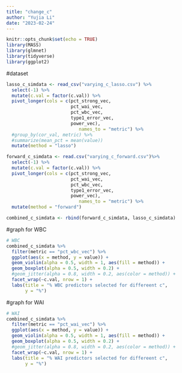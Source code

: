 ---
title: "change_c"
author: "Yujia Li"
date: "2023-02-24"
---

```{r setup, include=FALSE}
knitr::opts_chunk$set(echo = TRUE)
library(MASS)
library(glmnet)
library(tidyverse)
library(ggplot2)
```



#dataset
```{r}
lasso_c_simdata <- read_csv("varying_c_lasso.csv") %>%
  select(-1) %>%
  mutate(c.val = factor(c.val)) %>%
  pivot_longer(cols = c(pct_strong_vec, 
                        pct_wai_vec, 
                        pct_wbc_vec, 
                        type1_error_vec, 
                        power_vec),
                           names_to = "metric") %>% 
  #group_by(cor_val, metric) %>% 
  #summarize(mean_pct = mean(value))
  mutate(method = "lasso")

forward_c_simdata <- read.csv("varying_c_forward.csv")%>% 
  select(-1) %>% 
  mutate(c.val = factor(c.val)) %>% 
  pivot_longer(cols = c(pct_strong_vec, 
                        pct_wai_vec, 
                        pct_wbc_vec, 
                        type1_error_vec, 
                        power_vec),
                           names_to = "metric") %>% 
  mutate(method = "forward")

combined_c_simdata <- rbind(forward_c_simdata, lasso_c_simdata)

```


#graph for WBC
```{r}
# WBC
combined_c_simdata %>% 
  filter(metric == "pct_wbc_vec") %>% 
  ggplot(aes(x = method, y = value)) +
  geom_violin(alpha = 0.5, width = 1, aes(fill = method)) + 
  geom_boxplot(alpha = 0.5, width = 0.2) +
  #geom_jitter(alpha = 0.8, width = 0.2, aes(color = method)) +
  facet_wrap(~c.val, nrow = 1) +
  labs(title = "% WBC predictors selected for differeent c",
       y = "%")
```


#graph for WAI
```{r}
# WAI
combined_c_simdata %>% 
  filter(metric == "pct_wai_vec") %>% 
  ggplot(aes(x = method, y = value)) +
  geom_violin(alpha = 0.5, width = 1, aes(fill = method)) + 
  geom_boxplot(alpha = 0.5, width = 0.2) +
  #geom_jitter(alpha = 0.8, width = 0.2, aes(color = method)) +
  facet_wrap(~c.val, nrow = 1) +
  labs(title = "% WAI predictors selected for differeent c",
       y = "%")
```



















